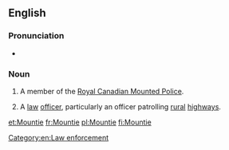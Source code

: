 ==English==

===Pronunciation===
* {{audio|en-ca-mountie.ogg|Audio (CA)|lang=en}}
*: {{rhymes|aʊnti|lang=en}}

===Noun===
{{en-noun}}

# {{label|en|informal}} A member of the [[w:Royal Canadian Mounted Police|Royal Canadian Mounted Police]].
# {{label|en|US|informal}} A [[law]] [[officer]], particularly an officer patrolling [[rural]] [[highways]].

[[Category:en:Law enforcement]]

[[et:Mountie]]
[[fr:Mountie]]
[[pl:Mountie]]
[[fi:Mountie]]